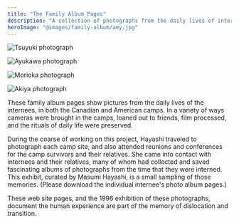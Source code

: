 ```yaml
---
title: "The Family Album Pages"
description: "A collection of photographs from the daily lives of internees in both Canadian and American camps"
heroImage: "@images/family-album/amy.jpg"
---
```



<Image 
  src={tsuyuki2}
  alt="Tsuyuki photograph" 
  width={286}
  height={202}
/>

<Image 
  src={ayukawa2}
  alt="Ayukawa photograph" 
  width={264}
  height={190}
/>

<Image 
  src={morioka5}
  alt="Morioka photograph" 
  width={150}
  height={215}
/>

<Image 
  src={akiya3}
  alt="Akiya photograph" 
  width={150}
  height={226}
/>

These family album pages show pictures from the daily lives of the internees, in both the Canadian and American camps. In a variety of ways cameras were brought in the camps, loaned out to friends, film processed, and the rituals of daily life were preserved.

During the coarse of working on this project, Hayashi traveled to photograph each camp site, and also attended reunions and conferences for the camp survivors and their relatives. She came into contact with internees and their relatives, many of whom had collected and saved fascinating albums of photographs from the time that they were interned. This exhibit, curated by Masumi Hayashi, is a small sampling of those memories. (Please download the individual internee's photo album pages.)

These web site pages, and the 1996 exhibition of these photographs, document the human experience are part of the memory of dislocation and transition.
